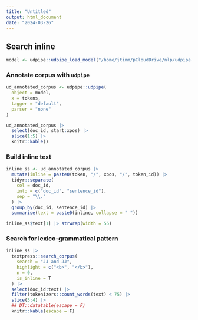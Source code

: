 ```yaml
---
title: "Untitled"
output: html_document
date: "2024-03-26"
---
```



## Search inline

```r
model <- udpipe::udpipe_load_model("/home/jtimm/pCloudDrive/nlp/udpipe-model/english-ewt-ud-2.5-191206.udpipe")
```


### Annotate corpus with `udpipe`

```r
ud_annotated_corpus <- udpipe::udpipe(
  object = model,
  x = tokens,
  tagger = "default",
  parser = "none"
)
```


```r
ud_annotated_corpus |>
  select(doc_id, start:xpos) |>
  slice(1:5) |>
  knitr::kable()
```


### Build inline text

```r
inline_ss <- ud_annotated_corpus |>
  mutate(inline = paste0(token, "/", xpos, "/", token_id)) |>
  tidyr::separate(
    col = doc_id,
    into = c("doc_id", "sentence_id"),
    sep = "\\."
  ) |>
  group_by(doc_id, sentence_id) |>
  summarise(text = paste0(inline, collapse = " "))

inline_ss$text[1] |> strwrap(width = 55)
```


### Search for lexico-grammatical pattern

```r
inline_ss |>
  textpress::search_corpus(
    search = "JJ and JJ",
    highlight = c("<b>", "</b>"),
    n = 0,
    is_inline = T
  ) |>
  select(doc_id:text) |>
  filter(tokenizers::count_words(text) < 75) |>
  slice(3:4) |>
  ## DT::datatable(escape = F)
  knitr::kable(escape = F)
```

